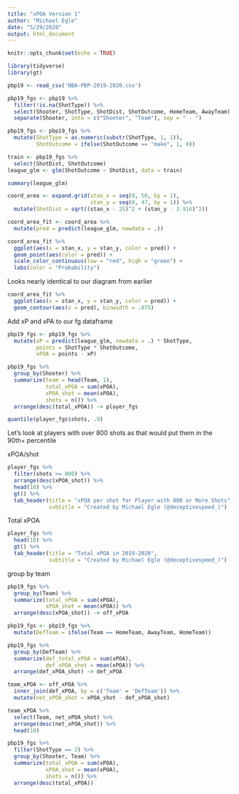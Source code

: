 ```yaml
---
title: "xPOA Version 1"
author: "Michael Egle"
date: "5/29/2020"
output: html_document
---
```


```r
knitr::opts_chunk$set(echo = TRUE)
```

```r
library(tidyverse)
library(gt)
```

```r
pbp19 <- read_csv('NBA-PBP-2019-2020.csv')
```

```r
pbp19_fgs <- pbp19 %>%
  filter(!is.na(ShotType)) %>%
  select(Shooter, ShotType, ShotDist, ShotOutcome, HomeTeam, AwayTeam) %>%
  separate(Shooter, into = c("Shooter", "Team"), sep = " - ")
```

```r
pbp19_fgs <- pbp19_fgs %>%
  mutate(ShotType = as.numeric(substr(ShotType, 1, 1)),
         ShotOutcome = ifelse(ShotOutcome == "make", 1, 0))
```

```r
train <- pbp19_fgs %>%
  select(ShotDist, ShotOutcome)
league_glm <- glm(ShotOutcome ~ ShotDist, data = train)
```

```r
summary(league_glm)
```

```r
coord_area <- expand.grid(stan_x = seq(0, 50, by = 1),
                          stan_y = seq(0, 47, by = 1)) %>%
  mutate(ShotDist = sqrt((stan_x - 25)^2 + (stan_y - 3.916)^2))
```

```r
coord_area_fit <- coord_area %>%
  mutate(pred = predict(league_glm, newdata = .))
```

```r
coord_area_fit %>%
  ggplot(aes(x = stan_x, y = stan_y, color = pred)) +
  geom_point(aes(color = pred)) +
  scale_color_continuous(low = "red", high = "green") +
  labs(color = "Probability")
```
Looks nearly identical to our diagram from earlier

```r
coord_area_fit %>%
  ggplot(aes(x = stan_x, y = stan_y, color = pred)) +
  geom_contour(aes(z = pred), binwidth = .075)
```


Add xP and xPA to our fg dataframe
```r
pbp19_fgs <- pbp19_fgs %>%
  mutate(xP = predict(league_glm, newdata = .) * ShotType,
         points = ShotType * ShotOutcome,
         xPOA = points - xP)
```

```r
pbp19_fgs %>%
  group_by(Shooter) %>%
  summarize(team = head(Team, 1),
            total_xPOA = sum(xPOA),
            xPOA_shot = mean(xPOA),
            shots = n()) %>%
  arrange(desc(total_xPOA)) -> player_fgs
```

```r
quantile(player_fgs$shots, .9)
```
Let's look at players with over 800 shots as that would put them in the 90th+ percentile

xPOA/shot
```r
player_fgs %>%
  filter(shots >= 800) %>%
  arrange(desc(xPOA_shot)) %>%
  head(10) %>%
  gt() %>%
  tab_header(title = "xPOA per shot for Player with 800 or More Shots",
             subtitle = "Created by Michael Egle (@deceptivespeed_)")
```

Total xPOA
```r
player_fgs %>%
  head(10) %>%
  gt() %>%
  tab_header(title = "Total xPOA in 2019-2020",
             subtitle = "Created by Michael Egle (@deceptivespeed_)")
```

group by team
```r
pbp19_fgs %>%
  group_by(Team) %>%
  summarize(total_xPOA = sum(xPOA),
            xPOA_shot = mean(xPOA)) %>%
  arrange(desc(xPOA_shot)) -> off_xPOA
```

```r
pbp19_fgs <- pbp19_fgs %>%
  mutate(DefTeam = ifelse(Team == HomeTeam, AwayTeam, HomeTeam))
```

```r
pbp19_fgs %>%
  group_by(DefTeam) %>%
  summarize(def_total_xPOA = sum(xPOA),
            def_xPOA_shot = mean(xPOA)) %>%
  arrange(def_xPOA_shot) -> def_xPOA
```

```r
team_xPOA <- off_xPOA %>%
  inner_join(def_xPOA, by = c('Team' = 'DefTeam')) %>%
  mutate(net_xPOA_shot = xPOA_shot - def_xPOA_shot)
```

```r
team_xPOA %>%
  select(Team, net_xPOA_shot) %>%
  arrange(desc(net_xPOA_shot)) %>%
  head(10)
```

```r
pbp19_fgs %>%
  filter(ShotType == 2) %>%
  group_by(Shooter, Team) %>%
  summarize(total_xPOA = sum(xPOA),
            xPOA_shot = mean(xPOA),
            shots = n()) %>%
  arrange(desc(total_xPOA))
```

